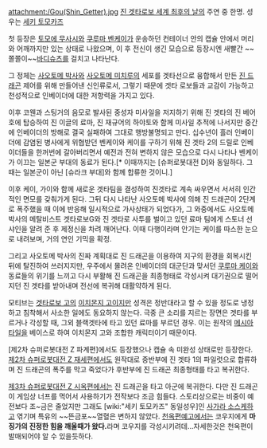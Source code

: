 attachment:/Gou(Shin_Getter).jpg
[[진 겟타로보 세계 최후의 날]]의 주연 중 한명. 성우는 [[세키 토모카즈]]

첫 등장은 [[토모에 무사시]]와 [[쿠루마 벤케이]]가 운송하던 컨테이너 안의 캡슐 안에서 머리와 어깨까지만 있는 상태로 나왔으며, 이 후 전신이 생긴 모습으로 등장시엔 새빨간 ~~쫄쫄이~~[[바디슈츠]]를 걸치고 나타난다.

그 정체는 [[사오토메 박사]]와 [[사오토메 미치루]]의 세포를 겟타선으로 융합해서 만든 [[진 드래곤]] 제어를 위해 만들어낸 신인류로서, 그렇기 때문에 겟타 로보들과 교감이 가능하고 천성적으로 인베이더에 대한 저항력을 가지고 있다.

이후 코웬과 스팅거의 음모로 발사된 중성자 미사일을 저지하기 위해 진 겟타의 진 베어호에 탑승하여 진 이글의 료마, 진 재규어의 하야토와 함께 미사일 추적에 나서지만 중간에 인베이더의 방해로 결국 실패하여 그대로 행방불명되고 만다. 십수년이 흘러 인베이더에 감염된 병사에게 위협받던 벤케이와 케이를 구하기 위해 진 겟타 2의 드릴로 인베이더들을 한꺼번에 갈아버리면서 예전과 전혀 변하지 않은 모습으로 다시 나타나 벤케이가 이끄는 일본군 부대의 동료가 된다.[* 이때까지는 [슈퍼로봇대전 D]와 동일하다. 그때는 일본군이 아닌 [슈라크 부대]와 함께 합류한 것이니.]

이후 케이, 가이와 함께 새로운 겟타팀을 결성하여 진겟타로 계속 싸우면서 서서히 인간적인 면모를 갖춰가게 된다. 그뒤 다시 나타난 사오토메 박사에 의해 진 드래곤이 2단계로 폭주했을 때 이에 반응해 일시적으로 가사상태가 되었다가, 그 와중에서도 사오토메 박사의 메탈비스트 겟타로보G와 진 겟타로 사투를 벌이고 있던 료마 팀에게 스토너 선샤인을 알려 준 후 제정신을 차려 깨어난다. 이때 다행이라며 안기는 케이를 따스한 눈으로 내려보며, 거의 연인 기믹을 확정.

그리고 사오토메 박사의 진짜 계획대로 진 드래곤을 이용하여 지구의 환경을 회복시킨 뒤에 탈진하여 쓰러지지만, 우주에서 몰려온 인베이더의 대군단과 맞서던 [[쿠루마 케이]]와 동료들의 위기를 느끼고 다시 부활해 진 드래곤을 최종형태로 각성시켜 대기권으로 떨어지던 진 겟타를 받아내며 전선에 복귀해 대활약하게 된다.

모티브는 [[겟타로보 고]]의 [[이치몬지 고]]이지만 성격은 정반대라고 할 수 있을 정도로 냉정하고 침착해서 사소한 일에도 동요하지 않는다. 극중 큰 소리를 지르는 장면은 겟타를 부르거나 각성할 때, 그외 블랙겟타에 타고 있던 료마를 부르던 경우. 이는 원작의 [[메시아 타일]]을 베이스로 하여 이치몬지 고와 조합한 캐릭터이기 때문이다.

[제2차 슈퍼로봇대전 Z 파계편]에서도 등장했으나 캡슐 속 미완성 상태로만 등장한다. [[제2차 슈퍼로봇대전 Z 재세편]]에서도 원작대로 중반부에 진 겟타 1의 파일럿으로 합류하며 진 드래곤의 폭주를 막고 죽었다가 후반부에 진 드래곤 최종형태를 타고 복귀한다.

[[제3차 슈퍼로봇대전 Z 시옥편]]에서는 진 드래곤을 타고 아군에 복귀한다. 다만 진 드래곤이 게임상 너프를 먹어서 사용하기가 전작보다 조금 힘들다. 스토리상으로는 비중이 예전보다 조~금은 줄었지만 그래도 [wiki:"세키 토모카즈" 동일성우]인 [[사가라 소스케]]하고 엮기며 특유의 ~~뜬금포~~열혈은 변하지 않았다. [[천옥편]]예고에서는 코우지에게 '''마징가의 진정한 힘을 깨울때가 왔다.'''라며 코우지를 각성시키려데…자세한것은 천옥편이 발매되어야 알 수 있을듯하다.
